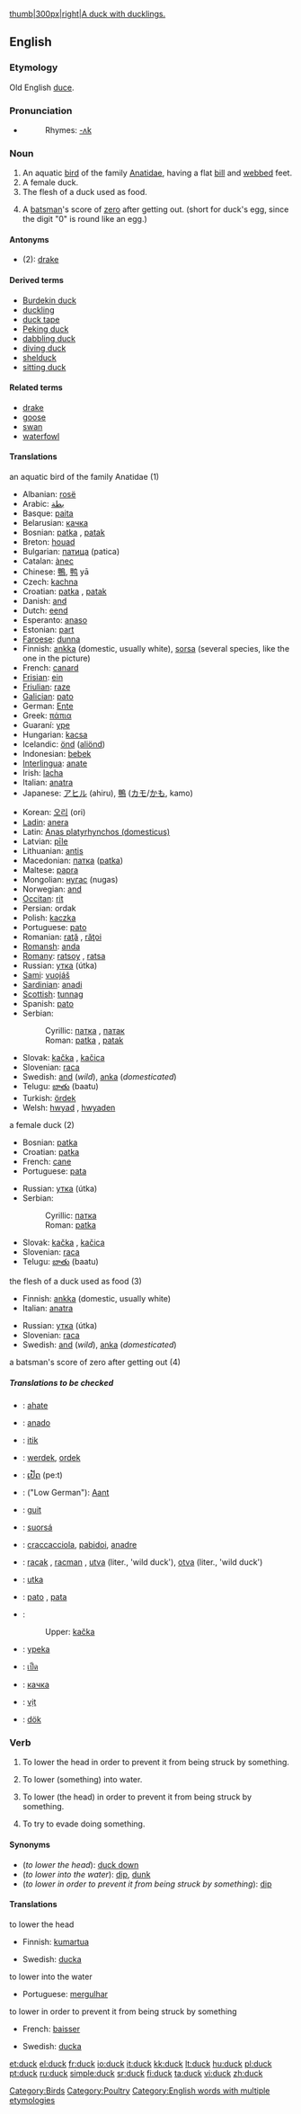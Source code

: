 {{wikipedia}}
[[image:DuckWithDucklings.jpg|thumb|300px|right|A duck with ducklings.]]
==English==

===Etymology===
Old English [[duce#Old English|duce]].

===Pronunciation===
*{{IPA|/dʌk/}}
*:Rhymes: [[Rhymes:English:-ʌk|-ʌk]]

===Noun===
{{en-noun}}

# An aquatic [[bird]] of the family [[Anatidae]], having a flat [[bill]] and [[webbed]] feet.
# A female duck.
# The flesh of a duck used as food.
# {{cricket}} A [[batsman]]'s score of [[zero]] after getting out. (short for duck's egg, since the digit "0" is round like an egg.)

====Antonyms====
*(2): [[drake]]

====Derived terms====
*[[Burdekin duck]]
*[[duckling]]
*[[duck tape]]
*[[Peking duck]]
*[[dabbling duck]]
*[[diving duck]]
*[[shelduck]]
*[[sitting duck]]

====Related terms====
*[[drake]]
*[[goose]]
*[[swan]]
*[[waterfowl]]

====Translations====
;an aquatic bird of the family Anatidae (1)
{{top}}
*Albanian: [[rosë]] {{f}}
*Arabic: [[بطة]] {{f}}
*Basque: [[paita]]
*Belarusian: [[качка]]
*Bosnian: [[patka#Bosnian|patka]] {{f}}, [[patak#Bosnian|patak]] {{m}}
*Breton: [[houad]] {{m}}
*Bulgarian: [[патица]] (patica)
*Catalan: [[ànec]] {{m}}
*Chinese: [[鴨]], [[鸭]] yā
*Czech: [[kachna]]
*Croatian: [[patka#Croatian|patka]] {{f}}, [[patak#Croatian|patak]] {{m}}
*Danish: [[and#Dutch|and]] {{c}}
*Dutch: [[eend]] {{f}}
*Esperanto: [[anaso]]
*Estonian: [[part#Estonian|part]]
*[[Faroese]]: [[dunna]]
*Finnish: [[ankka]] (domestic, usually white), [[sorsa]] (several species, like the one in the picture)
*French: [[canard]] {{m}}
*[[Frisian]]: [[ein#Frisian|ein]]
*[[Friulian]]: [[raze]]
*[[Galician]]: [[pato]]
*German: [[Ente]] {{f}}
*Greek: [[πάπια]]
*Guaraní: [[ype]]
*Hungarian: [[kacsa]]
*Icelandic: [[önd]] ([[aliönd]])
*Indonesian: [[bebek]]
*[[Interlingua]]: [[anate]]
*Irish: [[lacha]]
*Italian: [[anatra]]
*Japanese: [[アヒル]] (ahiru), [[鴨]] ([[カモ]]/[[かも]], kamo)
{{mid}}
*Korean: [[오리]] (ori)
*[[Ladin]]: [[anera]]
*Latin: [[Anas platyrhynchos (domesticus)]]
*Latvian: [[pīle]]
*Lithuanian: [[antis]]
*Macedonian: [[патка]] ([[patka]])
*Maltese: [[papra]]
*Mongolian: [[нугас]] (nugas)
*Norwegian: [[and#Norwegian|and]]
*[[Occitan]]: [[rit]]
*Persian: ordak
*Polish: [[kaczka]]
*Portuguese: [[pato]] {{m}}
*Romanian: [[raţă]] {{f}}, [[răţoi]] {{m}}
*[[Romansh]]: [[anda]]
*[[Romany]]: [[ratsoy]] {{m}}, [[ratsa]] {{f}}
*Russian: [[утка]] (útka) {{f}}
*[[Sami]]: [[vuojáš]]
*[[Sardinian]]: [[anadi]]
*[[Scottish]]: [[tunnag]]
*Spanish: [[pato]]
*Serbian:
*:Cyrillic: [[патка#Serbian|патка]] {{f}}, [[патак#Serbian|патак]] {{m}}
*:Roman: [[patka#Serbian|patka]] {{f}}, [[patak#Serbian|patak]] {{m}}
*Slovak: [[kačka]] {{f}}, [[kačica]] {{f}}
*Slovenian: [[raca]] {{f}}
*Swedish: [[and#Swedish|and]] (''wild''), [[anka]] (''domesticated'')
*Telugu: [[బాతు]] (baatu)
*Turkish: [[ördek]]
*Welsh: [[hwyad]] {{f}}, [[hwyaden]] {{f}}
{{bottom}}

;a female duck (2)
{{top}}
*Bosnian: [[patka#Bosnian|patka]] {{f}}
*Croatian: [[patka#Croatian|patka]] {{f}}
*French: [[cane#French|cane]] {{f}}
*Portuguese: [[pata]] {{f}}
{{mid}}
*Russian: [[утка]] (útka) {{f}}
*Serbian:
*:Cyrillic: [[патка#Serbian|патка]] {{f}}
*:Roman: [[patka#Serbian|patka]] {{f}}
*Slovak: [[kačka]] {{f}}, [[kačica]] {{f}}
*Slovenian: [[raca]] {{f}}
*Telugu: [[బాతు]] (baatu)
{{bottom}}

;the flesh of a duck used as food (3)
{{top}}
*Finnish: [[ankka]] (domestic, usually white)
*Italian: [[anatra]] {{f}}
{{mid}}
*Russian: [[утка]] (útka) {{f}}
*Slovenian: [[raca]] {{f}}
*Swedish: [[and#Swedish|and]] (''wild''), [[anka]] (''domesticated'')
{{bottom}}

;a batsman's score of zero after getting out (4)
{{top}}
{{mid}}
{{bottom}}

=====Translations to be checked=====
{{checktrans}}


*{{ttbc|Basque}}: [[ahate]]
*{{ttbc|Ido}}: [[anado]]
*{{ttbc|Indonesian}}: [[itik]]
*{{ttbc|Kurdish}}: [[werdek]], [[ordek]]
*{{ttbc|Lao}}: [[ເປັດ]] (pe:t)
*{{ttbc|Low Saxon}}: ("Low German"): [[Aant]] {{f}}
*{{ttbc|Occitan}}: [[guit]]
*{{ttbc|Sami}}: [[suorsá]]
*{{ttbc|Sardinian}}: [[craccacciola]], [[pabidoi]], [[anadre]]
*{{ttbc|Slovenian}}: [[racak]] {{m}}, [[racman]] {{m}}, [[utva]] {{f}} (liter., 'wild duck'), [[otva]] {{f}} (liter., 'wild duck')
*{{ttbc|Slovio}}: [[utka]]
*{{ttbc|Spanish}}: [[pato]] {{m}}, [[pata]] {{f}}
*{{ttbc|Sorbian}}:
*:Upper: [[kačka]]
*{{ttbc|Tupinambá}}: [[ypeka]]
*{{ttbc|Thai}}: [[เป็ด]]
*{{ttbc|Ukrainian}}: [[качка]]
*{{ttbc|Vietnamese}}: [[vịt]]
*{{ttbc|Volapük}}: [[dök]]

===Verb===
{{en-verb}}

# {{intransitive}} To lower the head in order to prevent it from being struck by something.
# {{transitive}} To lower (something) into water.
# {{transitive}} To lower (the head) in order to prevent it from being struck by something.
# {{transitive}} To try to evade doing something.

====Synonyms====
*(''to lower the head''): [[duck down]]
*(''to lower into the water''): [[dip]], [[dunk]]
*(''to lower in order to prevent it from being struck by something''): [[dip]]

====Translations====
;to lower the head
{{top}}
*Finnish: [[kumartua]]
{{mid}}
*Swedish: [[ducka]]
{{bottom}}

;to lower into the water
{{top}}
*Portuguese: [[mergulhar]]
{{mid}}
{{bottom}}

;to lower in order to prevent it from being struck by something
{{top}}
*French: [[baisser]]
{{mid}}
*Swedish: [[ducka]]
{{bottom}}

[[Category:Birds]]
[[Category:Poultry]]
[[Category:English words with multiple etymologies]]

[[et:duck]]
[[el:duck]]
[[fr:duck]]
[[io:duck]]
[[it:duck]]
[[kk:duck]]
[[lt:duck]]
[[hu:duck]]
[[pl:duck]]
[[pt:duck]]
[[ru:duck]]
[[simple:duck]]
[[sr:duck]]
[[fi:duck]]
[[ta:duck]]
[[vi:duck]]
[[zh:duck]]